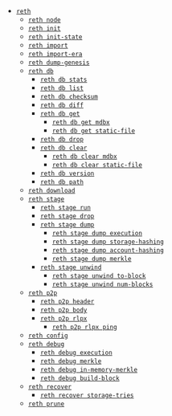 - [`reth`](/cli/reth)
  - [`reth node`](/cli/reth/node)
  - [`reth init`](/cli/reth/init)
  - [`reth init-state`](/cli/reth/init-state)
  - [`reth import`](/cli/reth/import)
  - [`reth import-era`](/cli/reth/import-era)
  - [`reth dump-genesis`](/cli/reth/dump-genesis)
  - [`reth db`](/cli/reth/db)
    - [`reth db stats`](/cli/reth/db/stats)
    - [`reth db list`](/cli/reth/db/list)
    - [`reth db checksum`](/cli/reth/db/checksum)
    - [`reth db diff`](/cli/reth/db/diff)
    - [`reth db get`](/cli/reth/db/get)
      - [`reth db get mdbx`](/cli/reth/db/get/mdbx)
      - [`reth db get static-file`](/cli/reth/db/get/static-file)
    - [`reth db drop`](/cli/reth/db/drop)
    - [`reth db clear`](/cli/reth/db/clear)
      - [`reth db clear mdbx`](/cli/reth/db/clear/mdbx)
      - [`reth db clear static-file`](/cli/reth/db/clear/static-file)
    - [`reth db version`](/cli/reth/db/version)
    - [`reth db path`](/cli/reth/db/path)
  - [`reth download`](/cli/reth/download)
  - [`reth stage`](/cli/reth/stage)
    - [`reth stage run`](/cli/reth/stage/run)
    - [`reth stage drop`](/cli/reth/stage/drop)
    - [`reth stage dump`](/cli/reth/stage/dump)
      - [`reth stage dump execution`](/cli/reth/stage/dump/execution)
      - [`reth stage dump storage-hashing`](/cli/reth/stage/dump/storage-hashing)
      - [`reth stage dump account-hashing`](/cli/reth/stage/dump/account-hashing)
      - [`reth stage dump merkle`](/cli/reth/stage/dump/merkle)
    - [`reth stage unwind`](/cli/reth/stage/unwind)
      - [`reth stage unwind to-block`](/cli/reth/stage/unwind/to-block)
      - [`reth stage unwind num-blocks`](/cli/reth/stage/unwind/num-blocks)
  - [`reth p2p`](/cli/reth/p2p)
    - [`reth p2p header`](/cli/reth/p2p/header)
    - [`reth p2p body`](/cli/reth/p2p/body)
    - [`reth p2p rlpx`](/cli/reth/p2p/rlpx)
      - [`reth p2p rlpx ping`](/cli/reth/p2p/rlpx/ping)
  - [`reth config`](/cli/reth/config)
  - [`reth debug`](/cli/reth/debug)
    - [`reth debug execution`](/cli/reth/debug/execution)
    - [`reth debug merkle`](/cli/reth/debug/merkle)
    - [`reth debug in-memory-merkle`](/cli/reth/debug/in-memory-merkle)
    - [`reth debug build-block`](/cli/reth/debug/build-block)
  - [`reth recover`](/cli/reth/recover)
    - [`reth recover storage-tries`](/cli/reth/recover/storage-tries)
  - [`reth prune`](/cli/reth/prune)
